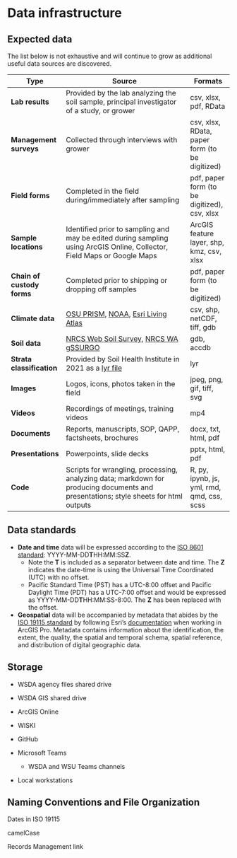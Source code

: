 # Data infrastructure

## Expected data {#sec-expected-data}

The list below is not exhaustive and will continue to grow as additional useful data sources are discovered.

| **Type**                   | **Source**                                                                                                                                                    | **Formats**                                    |
|----------------------------|---------------------------------------------------------------------------------------------------------------------------------------------------------------|------------------------------------------------|
| **Lab results**            | Provided by the lab analyzing the soil sample, principal investigator of a study, or grower                                                                   | csv, xlsx, pdf, RData                          |
| **Management surveys**     | Collected through interviews with grower                                                                                                                      | csv, xlsx, RData, paper form (to be digitized) |
| **Field forms**            | Completed in the field during/immediately after sampling                                                                                                      | pdf, paper form (to be digitized), csv, xlsx   |
| **Sample locations**       | Identified prior to sampling and may be edited during sampling using ArcGIS Online, Collector, Field Maps or Google Maps                                      | ArcGIS feature layer, shp, kmz, csv, xlsx      |
| **Chain of custody forms** | Completed prior to shipping or dropping off samples                                                                                                           | pdf, paper form (to be digitized)              |
| **Climate data**           | [OSU PRISM](https://prism.oregonstate.edu/), [NOAA](https://www.ncdc.noaa.gov/cdo-web/datasets), [Esri Living Atlas](https://livingatlas.arcgis.com/en/home/) | csv, shp, netCDF, tiff, gdb                    |
| **Soil data**              | [NRCS Web Soil Survey](https://websoilsurvey.sc.egov.usda.gov/App/HomePage.htm), [NRCS WA gSSURGO](K:\NRAS\Arc_Data\Soil_Health\NRCS_StatewideSoils)          | gdb, accdb                                     |
| **Strata classification**  | Provided by Soil Health Institute in 2021 as a [lyr file](K:\NRAS\Arc_Data\Soil_Health\SoilHealthInstitute_Strata)                                            | lyr                                            |
| **Images**                 | Logos, icons, photos taken in the field                                                                                                                       | jpeg, png, gif, tiff, svg                      |
| **Videos**                 | Recordings of meetings, training videos                                                                                                                       | mp4                                            |
| **Documents**              | Reports, manuscripts, SOP, QAPP, factsheets, brochures                                                                                                        | docx, txt, html, pdf                           |
| **Presentations**          | Powerpoints, slide decks                                                                                                                                      | pptx, html, pdf                                |
| **Code**                   | Scripts for wrangling, processing, analyzing data; markdown for producing documents and presentations; style sheets for html outputs                          | R, py, ipynb, js, yml, rmd, qmd, css, scss     |

## Data standards {#sec-data-standards}

-   **Date and time** data will be expressed according to the [ISO 8601 standard](https://www.iso.org/iso-8601-date-and-time-format.html): YYYY-MM-DD**T**HH:MM:SS**Z**.
    -   Note the **T** is included as a separator between date and time. The **Z** indicates the date-time is using the Universal Time Coordinated (UTC) with no offset.
    -   Pacific Standard Time (PST) has a UTC-8:00 offset and Pacific Daylight Time (PDT) has a UTC-7:00 offset and would be expressed as YYYY-MM-DD**T**HH:MM:SS-8:00. The **Z** has been replaced with the offset.
-   **Geospatial** data will be accompanied by metadata that abides by the [ISO 19115 standard](https://www.iso.org/standard/53798.html) by following Esri's [documentation](https://pro.arcgis.com/en/pro-app/latest/help/metadata/create-iso-19115-and-iso-19139-metadata.htm) when working in ArcGIS Pro. Metadata contains information about the identification, the extent, the quality, the spatial and temporal schema, spatial reference, and distribution of digital geographic data.

## Storage {#sec-storage}

-   WSDA agency files shared drive

-   WSDA GIS shared drive

-   ArcGIS Online

-   WISKI

-   GitHub

-   Microsoft Teams

    -   WSDA and WSU Teams channels

-   Local workstations

## Naming Conventions and File Organization {#sec-naming-conventions-and-file-organization}

Dates in ISO 19115

camelCase

Records Management link

